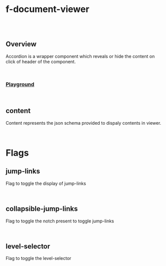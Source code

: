 
<Meta of={FDocumentViewer} />

# f-document-viewer

<br />

<br />

## Overview

<f-divider />

Accordion is a wrapper component which reveals or hide the content on click of header of the component.

<br />

### [Playground](/story/ollion-flow-core-f-document-viewer--playground)

<Canvas>
	<Story of={FDocumentViewer.Playground} />
</Canvas>

<br />

## content

<f-divider />

Content represents the json schema provided to dispaly contents in viewer.

<Canvas>
	<Story of={FDocumentViewer.Content} />
</Canvas>

<br />

# Flags

## jump-links

<f-divider />

Flag to toggle the display of jump-links

<Canvas>
	<Story of={FDocumentViewer.JumpLinks} />
</Canvas>

<br />

## collapsible-jump-links

<f-divider />

Flag to toggle the notch present to toggle jump-links

<Canvas>
	<Story of={FDocumentViewer.CollapsibleJumpLinks} />
</Canvas>

<br />

## level-selector

<f-divider />

Flag to toggle the level-selector

<Canvas>
	<Story of={FDocumentViewer.LevelSelector} />
</Canvas>
